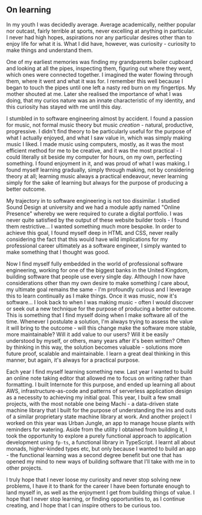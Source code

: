 ## On learning

In my youth I was decidedly average. Average academically, neither popular nor outcast, fairly terrible at sports, never excelling at anything in particular. I never had high hopes, aspirations nor any particular desires other than to enjoy life for what it is. What I did have, however, was curiosity - curiosity to make things and understand them.

One of my earliest memories was finding my grandparents boiler cupboard and looking at all the pipes, inspecting them, figuring out where they went, which ones were connected together. I imagined the water flowing through them, where it went and what it was for. I remember this well because I began to touch the pipes until one left a nasty red burn on my fingertips. My mother shouted at me. Later she realised the importance of what I was doing, that my curios nature was an innate characteristic of my identity, and this curiosity has stayed with me until this day.

I stumbled in to software engineering almost by accident. I found a passion for music, not formal music theory but music _creation_ - natural, productive, progressive. I didn't find theory to be particularly useful for the purpose of what I actually enjoyed, and what I saw value in, which was simply making music I liked. I made music using computers, mostly, as it was the most efficient method for me to be creative, and it was the most practical - I could literally sit beside my computer for hours, on my own, perfecting something. I found enjoyment in it, and was proud of what I was making. I found myself learning gradually, simply through making, not by considering theory at all; learning music always a practical endeavour, never learning simply for the sake of learning but always for the purpose of producing a better outcome.

My trajectory in to software engineering is not too dissimilar. I studied Sound Design at university and we had a module aptly named "Online Presence" whereby we were required to curate a digital portfolio. I was never quite satisfied by the output of these website builder tools - I found them restrictive... I wanted something much more bespoke. In order to achieve this goal, I found myself deep in HTML and CSS, never really considering the fact that this would have wild implications for my professional career ultimately as a software engineer, I simply wanted to make something that I thought was good.

Now I find myself fully embedded in the world of professional software engineering, working for one of the biggest banks in the United Kingdom, building software that people use every single day. Although I now have considerations other than my own desire to make something _I_ care about, my ultimate goal remains the same - I'm profoundly curious and I leverage this to learn continually as I make things. Once it was music, now it's software... I look back to when I was making music - often I would discover or seek out a new technique for the purpose of producing a better outcome. This is something that I find myself doing when I make software all of the time. Whenever I postulate a solution, I'm always trying to assess the value it will bring to the outcome - will this change make the software more stable, more maintainable? Will it add value to our users? Will it be easily understood by myself, or others, many years after it's been written? Often by thinking in this way, the solution becomes valuable - solutions more future proof, scalable and maintainable. I learn a great deal thinking in this manner, but again, it's always for a practical purpose.

Each year I find myself learning something new. Last year I wanted to build an online note taking editor that allowed me to focus on writing rather than formatting. I built Internote for this purpose, and ended up learning all about AWS, infrastructure-as-code and patterns of serverless application design as a necessity to achieving my initial goal. This year, I built a few small projects, with the most notable one being Machi - a data-driven state machine library that I built for the purpose of understanding the ins and outs of a similar proprietary state machine library at work. And another project I worked on this year was Urban Jungle, an app to manage house plants with reminders for watering. Aside from the utility I obtained from building it, I took the opportunity to explore a purely functional approach to application development using `fp-ts`, a functional library in TypeScript. I learnt all about monads, higher-kinded types etc, but only because I wanted to build an app - the functional learning was a second degree benefit but one that has opened my mind to new ways of building software that I'll take with me in to other projects.

I truly hope that I never loose my curiosity and never stop solving new problems, I have it to thank for the career I have been fortunate enough to land myself in, as well as the enjoyment I get from building things of value. I hope that I never stop learning, or finding opportunities to, as I continue creating, and I hope that I can inspire others to be curious too.
